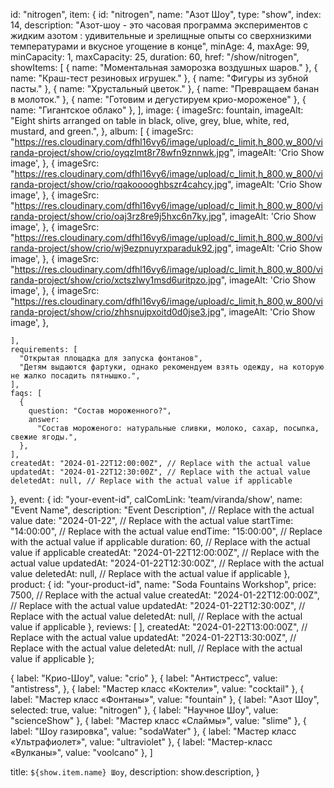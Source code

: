   id: "nitrogen",
  item: {
    id: "nitrogen",
    name: "Азот Шоу",
    type: "show",
    index: 14,
    description:
      "Азот-шоу - это часовая программа экспериментов с жидким азотом : удивительные и зрелищные опыты со сверхнизкими температурами и вкусное угощение в конце",
    minAge: 4,
    maxAge: 99,
    minCapacity: 1,
    maxCapacity: 25,
    duration: 60,
    href: "/show/nitrogen",
    showItems: [
      { name: "Моментальная заморозка воздушных шаров." },
      { name: "Краш-тест резиновых игрушек." },
      { name: "Фигуры из зубной пасты." },
      { name: "Хрустальный цветок." },
      { name: "Превращаем банан в молоток." },
      { name: "Готовим и дегустируем крио-мороженое" },
      { name: "Гигантское облако" },
    ],
    image: {
      imageSrc: fountain,
      imageAlt:
        "Eight shirts arranged on table in black, olive, grey, blue, white, red, mustard, and green.",
    },
    album: [
      {
        imageSrc: "https://res.cloudinary.com/dfhl16vy6/image/upload/c_limit,h_800,w_800/viranda-project/show/crio/oyqzlmt8r78wfn9znnwk.jpg",
        imageAlt:
          'Crio Show image',
      },
      {
        imageSrc: "https://res.cloudinary.com/dfhl16vy6/image/upload/c_limit,h_800,w_800/viranda-project/show/crio/rqakooooghbszr4cahcy.jpg",
        imageAlt:
          'Crio Show image',
      },
      {
        imageSrc: "https://res.cloudinary.com/dfhl16vy6/image/upload/c_limit,h_800,w_800/viranda-project/show/crio/oaj3rz8re9j5hxc6n7ky.jpg",
        imageAlt:
          'Crio Show image',
      },
      {
        imageSrc: "https://res.cloudinary.com/dfhl16vy6/image/upload/c_limit,h_800,w_800/viranda-project/show/crio/wj9ezpnuyrxparaduk92.jpg",
        imageAlt:
          'Crio Show image',
      },
      {
        imageSrc: "https://res.cloudinary.com/dfhl16vy6/image/upload/c_limit,h_800,w_800/viranda-project/show/crio/xctszlwy1msd6uritpzo.jpg",
        imageAlt:
          'Crio Show image',
      },
       {
        imageSrc: "https://res.cloudinary.com/dfhl16vy6/image/upload/c_limit,h_800,w_800/viranda-project/show/crio/zhhsnujpxoitd0d0jse3.jpg",
        imageAlt:
          'Crio Show image',
      },
      
    ],
    requirements: [
      "Открытая площадка для запуска фонтанов",
      "Детям выдаются фартуки, однако рекомендуем взять одежду, на которую не жалко посадить пятнышко.",
    ],
    faqs: [
      {
        question: "Состав мороженного?",
        answer:
          "Состав мороженого: натуральные сливки, молоко, сахар, посыпка, свежие ягоды.",
      },
    ],
    createdAt: "2024-01-22T12:00:00Z", // Replace with the actual value
    updatedAt: "2024-01-22T12:30:00Z", // Replace with the actual value
    deletedAt: null, // Replace with the actual value if applicable
  },
  event: {
    id: "your-event-id",
    calComLink: 'team/viranda/show',
    name: "Event Name",
    description: "Event Description", // Replace with the actual value
    date: "2024-01-22", // Replace with the actual value
    startTime: "14:00:00", // Replace with the actual value
    endTime: "15:00:00", // Replace with the actual value if applicable
    duration: 60, // Replace with the actual value if applicable
    createdAt: "2024-01-22T12:00:00Z", // Replace with the actual value
    updatedAt: "2024-01-22T12:30:00Z", // Replace with the actual value
    deletedAt: null, // Replace with the actual value if applicable
  },
  product: {
    id: "your-product-id",
    name: "Soda Fountains Workshop",
    price: 7500, // Replace with the actual value
    createdAt: "2024-01-22T12:00:00Z", // Replace with the actual value
    updatedAt: "2024-01-22T12:30:00Z", // Replace with the actual value
    deletedAt: null, // Replace with the actual value if applicable
  },
  reviews: [
  ],
  createdAt: "2024-01-22T13:00:00Z", // Replace with the actual value
  updatedAt: "2024-01-22T13:30:00Z", // Replace with the actual value
  deletedAt: null, // Replace with the actual value if applicable
};



  {
    label: "Крио-Шоу",
    value: "crio"
  },
  {
    label: "Антистресс",
    value: "antistress",
  },
  {
    label: "Мастер класс «Коктели»",
    value: "cocktail"
  },
  {
    label: "Мастер класс «Фонтаны»",
    value: "fountain"
  },
  {
    label: "Азот Шоу",
    selected: true,
    value: "nitrogen"
  },
  {
    label: "Научное Шоу",
    value: "scienceShow"
  },
  {
    label: "Мастер класс «Слаймы»",
    value: "slime"
  },
  {
    label: "Шоу газировка",
    value: "sodaWater"
  },
  {
    label: "Мастер класс «Ультрафиолет»",
    value: "ultraviolet"
  },
  {
    label: "Мастер-класс «Вулканы»",
    value: "voolcano"
  },
]

  title: `${show.item.name} Шоу`,
  description: show.description,
}

<Show show={show} orderOptions={orderOptions}/>
